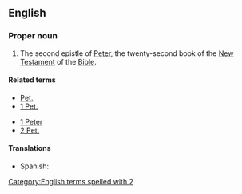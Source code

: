 ==English==

===Proper noun===
{{en-proper noun}}
{{book of the Bible|Second Epistle of Peter}}
# {{label|en|biblical}} The second epistle of [[Peter]], the twenty-second book of the [[New Testament]] of the [[Bible]].

====Related terms====
{{rel-top}}
* [[Pet.]]
* [[1 Pet.]]
{{rel-mid}}
* [[1 Peter]]
* [[2 Pet.]]
{{rel-bottom}}

====Translations====
{{trans-top|Book of the Bible}}
* Spanish: {{t|es|2 Pedro|m}}
{{trans-mid}}
{{trans-bottom}}

[[Category:English terms spelled with 2]]